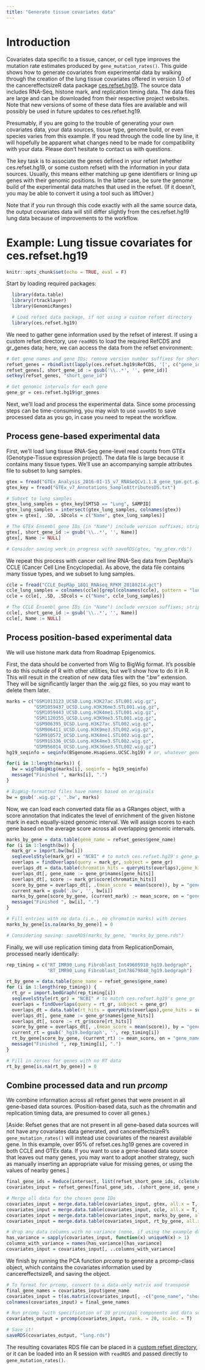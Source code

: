 ```yaml
---
title: "Generate tissue covariates data"
---
```


# Introduction
Covariates data specific to a tissue, cancer, or cell type improves the mutation rate estimates produced by `gene_mutation_rates()`. This guide shows how to generate covariates from experimental data by walking through the creation of the lung tissue covariates offered in version 1.0 of the cancereffectsizeR data package [ces.refset.hg19](https://github.com/Townsend-Lab-Yale/ces.refset.hg19). The source data includes RNA-Seq, histone mark, and replication timing data. The data files are large and can be downloaded from their respective project websites. Note that new versions of some of these data files are available and will possibly be used in future updates to ces.refset.hg19.

Presumably, if you are going to the trouble of generating your own covariates data, your data sources, tissue type, genome build, or even species varies from this example. If you read through the code line by line, it will hopefully be apparent what changes need to be made for compatibility with your data. Please don't hesitate to contact us with questions.

The key task is to associate the genes defined in your refset (whether ces.refset.hg19, or some custom refset) with the information in your data sources. Usually, this means either matching up gene identifiers or lining up genes with their genomic positions. In the latter case, be sure the genome build of the experimental data matches that used in the refset. (If it doesn't, you may be able to convert it using a tool such as liftOver.)

Note that if you run through this code exactly with all the same source data, the output covariates data will still differ slightly from the ces.refset.hg19 lung data because of improvements to the workflow.

# Example: Lung tissue covariates for ces.refset.hg19

```r
knitr::opts_chunk$set(echo = TRUE, eval = F)
```

Start by loading required packages:
```r
  library(data.table)
  library(rtracklayer)
  library(GenomicRanges)

  # Load refset data package, if not using a custom refset directory
  library(ces.refset.hg19)

```

We need to gather gene information used by the refset of interest. If using a custom refset directory, use `readRDS` to load the required RefCDS and gr_genes data; here, we can access the data from the refset environment:
```r

# Get gene names and gene IDs; remove version number suffixes for short IDs
refset_genes = rbindlist(lapply(ces.refset.hg19$RefCDS, '[', c("gene_id", "gene_name")))
refset_genes[, short_gene_id := gsub('\\..*', '', gene_id)]
setkey(refset_genes, "short_gene_id")

# Get genomic intervals for each gene
gene_gr = ces.refset.hg19$gr_genes
```

Next, we'll load and process the experimental data. Since some processing steps can be time-consuming, you may wish to use `saveRDS` to save processed data as you go, in case you need to repeat the workflow.

## Process gene-based experimental data
First, we'll load lung tissue RNA-Seq gene-level read counts from GTEx (Genotype-Tissue expression project).
The data file is large because it contains many tissue types. We'll use an accompanying sample attributes file to subset to lung samples.
```r
gtex = fread("GTEx_Analysis_2016-01-15_v7_RNASeQCv1.1.8_gene_tpm.gct.gz")
gtex_key = fread("GTEx_v7_Annotations_SampleAttributesDS.txt")

# Subset to lung samples
gtex_lung_samples = gtex_key[SMTSD == "Lung", SAMPID]
gtex_lung_samples = intersect(gtex_lung_samples, colnames(gtex))
gtex = gtex[, .SD, .SDcols = c("Name", gtex_lung_samples)]

# The GTEx Ensembl gene IDs (in "Name") include version suffixes; strip these for short IDs
gtex[, short_gene_id := gsub('\\..*', '', Name)]
gtex[, Name := NULL]

# Consider saving work in progress with saveRDS(gtex, "my_gtex.rds")
```

We repeat this process with cancer cell line RNA-Seq data from DepMap's CCLE (Cancer Cell Line Encyclopedia).
As above, the data file contains many tissue types, and we subset to lung samples.

```r
ccle = fread("CCLE_DepMap_18Q1_RNAseq_RPKM_20180214.gct")
ccle_lung_samples = colnames(ccle)[grepl(colnames(ccle), pattern = "lung", ignore.case = T)]
ccle = ccle[, .SD, .SDcols = c("Name", ccle_lung_samples)]

# The CCLE Ensembl gene IDs (in "Name") include version suffixes; strip these for short IDs
ccle[, short_gene_id := gsub('\\..*', '', Name)]
ccle[, Name := NULL]
```

## Process position-based experimental data
We will use histone mark data from Roadmap Epigenomics.

First, the data should be converted from Wig to BigWig format. It's possible to do this outside of R with other utilities, but we'll show how to do it in R. This will result in the creation of new data files with the ".bw" extension. They will be significantly larger than the .wig.gz files, so you may want to delete them later.
```r
marks = c("GSM1013123_UCSD.Lung.H3K27ac.STL001.wig.gz",
          "GSM1059437_UCSD.Lung.H3K36me3.STL001.wig.gz",
          "GSM1059443_UCSD.Lung.H3K4me1.STL001.wig.gz",
          "GSM1120355_UCSD.Lung.H3K9me3.STL001.wig.gz",
          "GSM906395_UCSD.Lung.H3K27ac.STL002.wig.gz",
          "GSM906411_UCSD.Lung.H3K9me3.STL002.wig.gz",
          "GSM910572_UCSD.Lung.H3K4me1.STL002.wig.gz",
          "GSM915336_UCSD.Lung.H3K4me3.STL002.wig.gz",
          "GSM956014_UCSD.Lung.H3K36me3.STL002.wig.gz")
hg19_seqinfo = seqinfo(BSgenome.Hsapiens.UCSC.hg19) # or, whatever genome you're using

for(i in 1:length(marks)) {
  bw = wigToBigWig(marks[i], seqinfo = hg19_seqinfo)
  message("Finished ", marks[i], ".")
}

# BigWig-formatted files have names based on originals
bw = gsub('.wig.gz', '.bw', marks)
```

Now, we can load each converted data file as a GRanges object, with a score annotation that indicates the level of enrichment of the given histone mark in each equally-sized genomic interval. We will assign scores to each gene based on the average score across all overlapping genomic intervals.
```r
marks_by_gene = data.table(gene_name = refset_genes$gene_name)
for (i in 1:length(bw)) {
  mark_gr = import.bw(bw[i])
  seqlevelsStyle(mark_gr) = "NCBI" # to match ces.refset.hg19's gene_gr
  overlaps = findOverlaps(query = mark_gr, subject = gene_gr)
  overlaps_dt = data.table(chromatin_hits = queryHits(overlaps),gene_hits = subjectHits(overlaps))
  overlaps_dt[, gene_name := gene_gr$names[gene_hits]]
  overlaps_dt[, score := mark_gr$score[chromatin_hits]]
  score_by_gene = overlaps_dt[, .(mean_score = mean(score)), by = "gene_name"]
  current_mark = gsub('.bw', '', bw[i])
  marks_by_gene[score_by_gene, (current_mark) := mean_score, on = "gene_name"]
  message("Finished ", bw[i], ".")
}

# Fill entries with no data (i.e., no chromatin marks) with zeroes
marks_by_gene[is.na(marks_by_gene)] = 0

# Considering saving: saveRDS(marks_by_gene, "marks_by_gene.rds")
```


Finally, we will use replication timing data from ReplicationDomain, processed nearly identically:
```r
rep_timing = c("RT_IMR90_Lung Fibroblast_Int49605910_hg19.bedgraph",
               "RT_IMR90_Lung Fibroblast_Int78679848_hg19.bedgraph")

rt_by_gene = data.table(gene_name = refset_genes$gene_name)
for (i in 1:length(rep_timing)) {
  rt_gr = import.bedGraph(rep_timing[i])
  seqlevelsStyle(rt_gr) = "NCBI" # to match ces.refset.hg19's gene_gr
  overlaps = findOverlaps(query = rt_gr, subject = gene_gr)
  overlaps_dt = data.table(rt_hits = queryHits(overlaps),gene_hits = subjectHits(overlaps))
  overlaps_dt[, gene_name := gene_gr$names[gene_hits]]
  overlaps_dt[, score := rt_gr$score[rt_hits]]
  score_by_gene = overlaps_dt[, .(mean_score = mean(score)), by = "gene_name"]
  current_rt = gsub('_hg19.bedgraph', '', rep_timing[i])
  rt_by_gene[score_by_gene, (current_rt) := mean_score, on = "gene_name"]
  message("Finished ", rep_timing[i], ".")
}

# Fill in zeroes for genes with no RT data
rt_by_gene[is.na(rt_by_gene)] = 0
```


## Combine processed data and run _prcomp_

We combine information across all refset genes that were present in all gene-based data sources. (Position-based data, such as the chromatin and replication timing data, are presumed to cover all genes.)

[Aside: Refset genes that are not present in all gene-based data sources will not have any covariates data generated, and cancereffectsizeR's `gene_mutation_rates()` will instead use covariates of the nearest available gene. In this example, over 95% of refset.ces.hg19 genes are covered in both CCLE and GTEx data. If you want to use a gene-based data source that leaves out many genes, you may want to adopt another strategy, such as manually inserting an appropriate value for missing genes, or using the values of nearby genes.]

```r
final_gene_ids = Reduce(intersect, list(refset_short_gene_ids, ccle$short_gene_id, gtex$short_gene_id))
covariates_input = refset_genes[final_gene_ids, .(short_gene_id, gene_name), on = "short_gene_id"]

# Merge all data for the chosen gene IDs
covariates_input = merge.data.table(covariates_input, gtex, all.x = T, all.y = F, by = "short_gene_id")
covariates_input = merge.data.table(covariates_input, ccle, all.x = T, all.y = F, by = "short_gene_id")
covariates_input = merge.data.table(covariates_input, marks_by_gene, all.x = T, all.y = F, by = "gene_name")
covariates_input = merge.data.table(covariates_input, rt_by_gene, all.x = T, all.y = F, by = "gene_name")

# drop any data columns with no variance (none, if using the example data)
has_variance = sapply(covariates_input, function(x) uniqueN(x) > 1)
columns_with_variance = names(has_variance)[has_variance]
covariates_input = covariates_input[, ..columns_with_variance]
```


We finish by running the PCA function _prcomp_ to generate a prcomp-class object, which contains the covariates information used by cancereffectsizeR, and saving the object.
```r
# To format for prcomp, convert to a data-only matrix and transpose
final_gene_names = covariates_input$gene_name
covariates_input = t(as.matrix(covariates_input[, -c("gene_name", "short_gene_id")]))
colnames(covariates_input) = final_gene_names

# Run prcomp (with specification of 20 principal components and data scaling)
covariates_output = prcomp(covariates_input, rank. = 20, scale. = T)

# Save it!
saveRDS(covariates_output, "lung.rds")
```

The resulting covariates RDS file can be placed in a [custom refset directory](custom_refset_instructions.html), or it can be loaded into an R session with `readRDS` and passed directly to `gene_mutation_rates()`.
